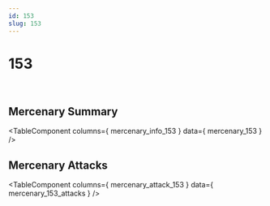 ```yaml
---
id: 153
slug: 153
---
```



# 153

<div style = {{ display: "flex" }}>
    <Image img={require('@site/static/img/mercenaries/illust/thum_char_view_n_153.jpg')}/>
    <Image img={require('@site/static/img/mercenaries/illust/thum_char_view_o_153.jpg')}/>
</div>

## Mercenary Summary

<TableComponent
  columns={ mercenary_info_153 }
  data={ mercenary_153 }
/>

## Mercenary Attacks

<TableComponent
  columns={ mercenary_attack_153 }
  data={ mercenary_153_attacks }
/>